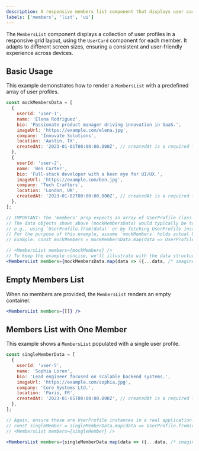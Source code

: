 ```yaml
---
description: A responsive members list component that displays user cards in a visually appealing grid layout.
labels: ['members', 'list', 'ui']
---
```


The `MembersList` component displays a collection of user profiles in a responsive grid layout, using the `UserCard` component for each member. It adapts to different screen sizes, ensuring a consistent and user-friendly experience across devices.

## Basic Usage

This example demonstrates how to render a `MembersList` with a predefined array of user profiles.

```jsx
const mockMembersData = [
  {
    userId: 'user-1',
    name: 'Elena Rodriguez',
    bio: 'Passionate product manager driving innovation in SaaS.',
    imageUrl: 'https://example.com/elena.jpg',
    company: 'Innovate Solutions',
    location: 'Austin, TX',
    createdAt: '2023-01-01T00:00:00.000Z', // createdAt is a required field for UserProfile
  },
  {
    userId: 'user-2',
    name: 'Ben Carter',
    bio: 'Full-stack developer with a keen eye for UI/UX.',
    imageUrl: 'https://example.com/ben.jpg',
    company: 'Tech Crafters',
    location: 'London, UK',
    createdAt: '2023-01-02T00:00:00.000Z', // createdAt is a required field for UserProfile
  },
];

// IMPORTANT: The 'members' prop expects an array of UserProfile class instances.
// The data objects shown above (mockMembersData) would typically be transformed into UserProfile instances,
// e.g., using `UserProfile.from(data)` or by fetching UserProfile instances directly.
// For the purpose of this example, assume `mockMembers` holds actual UserProfile instances.
// Example: const mockMembers = mockMembersData.map(data => UserProfile.from(data));

// <MembersList members={mockMembers} />
// To keep the example concise, we'll illustrate with the data structure:
<MembersList members={mockMembersData.map(data => ({...data, /* imagine this is a UserProfile instance */}))} />
```

## Empty Members List

When no members are provided, the `MembersList` renders an empty container.

```jsx
<MembersList members={[]} />
```

## Members List with One Member

This example shows a `MembersList` populated with a single user profile.

```jsx
const singleMemberData = [
  {
    userId: 'user-5',
    name: 'Sophia Loren',
    bio: 'Lead engineer focused on scalable backend systems.',
    imageUrl: 'https://example.com/sophia.jpg',
    company: 'Core Systems Ltd.',
    location: 'Paris, FR',
    createdAt: '2023-01-05T00:00:00.000Z', // createdAt is a required field for UserProfile
  },
];

// Again, ensure these are UserProfile instances in a real application.
// const singleMember = singleMemberData.map(data => UserProfile.from(data));
// <MembersList members={singleMember} />

<MembersList members={singleMemberData.map(data => ({...data, /* imagine this is a UserProfile instance */}))} />